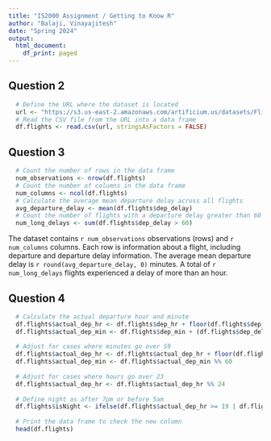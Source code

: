 ---
title: "IS2000 Assignment / Getting to Know R"
author: "Balaji, Vinayajitesh"
date: "Spring 2024"
output:
  html_document:
    df_print: paged
---

## Question 2
```{r Q2_LoadCSV, echo=FALSE}
  # Define the URL where the dataset is located
  url <- "https://s3.us-east-2.amazonaws.com/artificium.us/datasets/FlightsWithAirlines.csv"
  # Read the CSV file from the URL into a data frame
  df.flights <- read.csv(url, stringsAsFactors = FALSE)
```

## Question 3
```{r Q3_Calculations, echo=FALSE}
  # Count the number of rows in the data frame
  num_observations <- nrow(df.flights)
  # Count the number of columns in the data frame
  num_columns <- ncol(df.flights)
  # Calculate the average mean departure delay across all flights
  avg_departure_delay <- mean(df.flights$dep_delay)
  # Count the number of flights with a departure delay greater than 60 minutes
  num_long_delays <- sum(df.flights$dep_delay > 60)
```

The dataset contains `r num_observations` observations (rows) and `r num_columns` columns. Each row is information about a flight, including departure and departure delay information. The average mean departure delay is `r round(avg_departure_delay, 0)` minutes. A total of `r num_long_delays` flights experienced a delay of more than an hour.

## Question 4
```{r Q4_AddColumn, echo=FALSE}
  # Calculate the actual departure hour and minute
  df.flights$actual_dep_hr <- df.flights$dep_hr + floor(df.flights$dep_delay / 60)
  df.flights$actual_dep_min <- df.flights$dep_min + (df.flights$dep_delay %% 60)
  
  # Adjust for cases where minutes go over 59
  df.flights$actual_dep_hr <- df.flights$actual_dep_hr + floor(df.flights$actual_dep_min / 60)
  df.flights$actual_dep_min <- df.flights$actual_dep_min %% 60
  
  # Adjust for cases where hours go over 23
  df.flights$actual_dep_hr <- df.flights$actual_dep_hr %% 24
  
  # Define night as after 7pm or before 5am
  df.flights$isNight <- ifelse(df.flights$actual_dep_hr >= 19 | df.flights$actual_dep_hr < 5, TRUE, FALSE)
  
  # Print the data frame to check the new column
  head(df.flights)
```